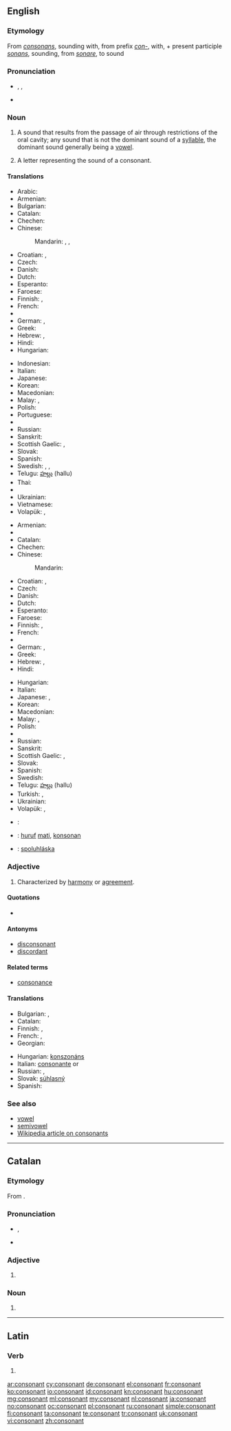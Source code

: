 ==English==
{{was wotd|2012|April|30}}

===Etymology===
From {{etyl|la}} ''[[consonans]]'', sounding with, from prefix ''[[con-]]'', with, + present participle ''[[sonans]]'', sounding, from ''[[sonare]]'', to sound

===Pronunciation===
* {{a|RP}} {{enPR|kŏn'sənənt}}, {{IPA|/ˈkɒn.sən.ənt/}}, {{X-SAMPA|/"kQns@n@nt/}}
* {{a|US}} {{audio-pron|en-us-consonant.ogg|enpr=kän'sənənt|ipa=/ˈkɑn.sən.ənt/|xsampa=/"kAns@n@nt/|lang=en|country=us|dial=Midland American English}}

===Noun===
{{en-noun}}

# {{context|phonetics}} A sound that results from the passage of air through restrictions of the oral cavity; any sound that is not the dominant sound of a [[syllable]], the dominant sound generally being a [[vowel]].
# A letter representing the sound of a consonant.

====Translations====
{{trans-top|sound}}
* Arabic: {{t-|ar|صامت|m|tr=ṣāmit}}
* Armenian: {{t-|hy|բաղաձայն|tr=baġajayn}}
* Bulgarian: {{t+|bg|съгласна|f}}
* Catalan: {{t-|ca|consonant|f}}
* Chechen: {{tø|ce|мукъамаза}}
* Chinese:
*: Mandarin: {{t-|cmn|子音|tr=zǐyīn|sc=Hani}}, {{t|cmn|輔音|sc=Hani}},  {{t|cmn|辅音|tr=fǔyīn|sc=Hani}}
* Croatian: {{t-|hr|suglas|m}}, {{t+|hr|suglasnik|m}}
* Czech: {{t-|cs|souhláska|f}}
* Danish: {{t-|da|konsonant|c}}
* Dutch: {{t+|nl|medeklinker|m}}
* Esperanto: {{t-|eo|konsonanto|xs=Esperanto}}
* Faroese: {{t-|fo|hjáljóð|n}}
* Finnish: {{t+|fi|konsonantti}}, {{t+|fi|kerake}}
* French: {{t+|fr|consonne|f}}
* {{trreq|Georgian}}
* German: {{t+|de|Konsonant|m}}, {{t+|de|Mitlaut|m}}
* Greek: {{t+|el|σύμφωνο|n|tr=sýmfono|sc=Grek}}
* Hebrew: {{t-|he|עיצור|m|tr=itsúr)}}, {{t-|he|עִצּוּר|m|tr=itsúr)}}
* Hindi: {{t-|hi|व्यंजन|m|xs=Hindi}}
* Hungarian: {{t+|hu|mássalhangzó}}
{{trans-mid}}
* Indonesian: {{t+|id|konsonan}}
* Italian: {{t+|it|consonante|f}}
* Japanese: {{t+|ja|子音|tr=しいん, shi-in}}
* Korean: {{t+|ko|자음|tr=子音|sc=Kore}}
* Macedonian: {{t-|mk|согласка|f|tr=sóglaska}}
* Malay: {{t-|ms|bunyi mati}}, {{t-|ms|konsonan}}
* Polish: {{t+|pl|spółgłoska|f}}
* Portuguese: {{t+|pt|consoante|f}}
* {{trreq|Romanian}}
* Russian: {{t+|ru|согласный|m|tr=soglásnyj}}
* Sanskrit: {{t-|sa|व्यञ्जन|m|tr=vyáñjana|xs=Sanskrit}}
* Scottish Gaelic: {{t-|gd|connrag|f|xs=Scottish Gaelic}}, {{t-|gd|consan|m|xs=Scottish Gaelic}}
* Slovak: {{t-|sk|spoluhláska|f}}
* Spanish: {{t+|es|consonante}}
* Swedish: {{t+|sv|konsonant|c}}, {{t-|sv|konsonantljud|n}}, {{t+|sv|medljud|n}} {{qualifier|archaic}}
* Telugu: [[హల్లు]] (hallu)
* Thai: {{t+|th|พยัญชนะ|tr=phayanchaná}}
* {{trreq|Turkish}}
* Ukrainian: {{t-|uk|приголосний|m|tr=prygolosnyi|xs=Ukrainian}}
* Vietnamese: {{t+|vi|phụ âm|xs=Vietnamese}}
* Volapük: {{t+|vo|konsonat}}, {{t-|vo|konsonataton}}
{{trans-bottom}}

{{trans-top|letter}}
* Armenian: {{t-|hy|բաղաձայն|tr=baġajayn}}
* {{trreq|Bulgarian}}
* Catalan: {{t-|ca|consonant|f}}
* Chechen: {{tø|ce|мукъамаза}}
* Chinese:
*: Mandarin: {{t-|cmn|子音|tr=zǐyīn|sc=Hani}}
* Croatian: {{t-|hr|suglas|m}}, {{t+|hr|suglasnik|m}}
* Czech: {{t-|cs|souhláska|f}}
* Danish: {{t-|da|konsonant|c}}
* Dutch: {{t+|nl|medeklinker|m}}
* Esperanto: {{t-|eo|konsonanto|xs=Esperanto}}
* Faroese: {{t-|fo|hjáljóð|n}}
* Finnish: {{t+|fi|konsonantti}}, {{t+|fi|kerake}}
* French: {{t+|fr|consonne|f}}
* {{trreq|Georgian}}
* German: {{t+|de|Konsonant|m}}, {{t+|de|Mitlaut|m}}
* Greek: {{t+|el|σύμφωνο|n|tr=sýmfono|sc=Grek}}
* Hebrew: {{t-|he|עיצור|m|tr=itsúr)}}, {{t-|he|עִצּוּר|m|tr=itsúr)}}
* Hindi: {{t-|hi|व्यंजन वर्ण|xs=Hindi}}
{{trans-mid}}
* Hungarian: {{t+|hu|mássalhangzó}}
* Italian: {{t+|it|consonante|f}}
* Japanese: {{t+|ja|子音|tr=しいん, shi-in}}, {{t-|ja|子音字|tr=しいんじ, shi-in-ji}}
* Korean: {{t+|ko|자음|tr=ja-eum,子音|sc=Kore}}
* Macedonian: {{t-|mk|согласка|f|tr=sóglaska}}
* Malay: {{t-|ms|huruf mati}}, {{t-|ms|konsonan}}
* Polish: {{t+|pl|spółgłoska|f}}
* {{trreq|Romanian}}
* Russian: {{t-|ru|согласная|f|tr=soglásnaja}}
* Sanskrit: {{t-|sa|व्यञ्जन|m|tr=vyáñjana|xs=Sanskrit}}
* Scottish Gaelic: {{t-|gd|connrag|f|xs=Scottish Gaelic}}, {{t-|gd|consan|m|xs=Scottish Gaelic}}
* Slovak: {{t-|sk|spoluhláska|f}}
* Spanish: {{t+|es|consonante}}
* Swedish: {{t+|sv|konsonant|c}}
* Telugu: [[హల్లు]] (hallu)
* Turkish: {{t+|tr|sessiz}}, {{t+|tr|ünsüz}}
* Ukrainian: {{t-|uk|приголосна|f|tr=prygolosna|xs=Ukrainian}}
* Volapük: {{t+|vo|konsonat}}, {{t-|vo|konsonatatonat}}
{{trans-bottom}}

{{checktrans-top}}
* {{ttbc|ka}}: {{t-|ka|თანხმოვანი|tr=t'anxmovani}}
* {{ttbc|id}}: [[huruf]] [[mati]], [[konsonan]]
{{trans-mid}}
* {{ttbc|sk}}: [[spoluhláska]] {{f}}
{{trans-bottom}}

===Adjective===
{{en-adj}}

# Characterized by [[harmony]] or [[agreement]].

====Quotations====
* {{seeCites}}

====Antonyms====
* [[disconsonant]]
* [[discordant]]

====Related terms====
* [[consonance]]

====Translations====
{{trans-top|Characterized by harmony or agreement}}
* Bulgarian: {{t+|bg|съзвучен}},  {{t+|bg|хармоничен}}
* Catalan: {{t-|ca|consonant|m|f}}
* Finnish: {{t-|fi|sopusointuinen}}, {{t-|fi|sointuva}}
* French: {{t+|fr|consonant|m}}, {{t+|fr|consonante|f}}
* Georgian: {{t-|ka|შეთანხმებული|tr=šet'anxmebuli|sc=Geor}}
{{trans-mid}}
* Hungarian: [[konszonáns]]
* Italian: [[consonante]] {{m}} or {{f}}
* Russian: {{t+|ru|согласный}}, {{t-|ru|совместимый}}
* Slovak: [[súhlasný]]
* Spanish: {{t+|es|consonante|m|f}}
{{trans-bottom}}

===See also===
* [[vowel]]
* [[semivowel]]
* [[w:consonant|Wikipedia article on consonants]]

----

==Catalan==

===Etymology===
From {{etyl|la|ca}} {{term|consonans|lang=ca}}.

===Pronunciation===
* {{IPA|/kunsuˈnan/|/kunsuˈnant/|lang=ca}}, {{X-SAMPA|/kunsu"nan/|/kunsu"nant/}}
* {{rhymes|ant|lang=ca}}

===Adjective===
{{ca-adj|f=conssonant|fpl=consonants}}

# {{l|en|consonant}}

===Noun===
{{ca-noun|f}}

# {{l|en|consonant}}

----

==Latin==

===Verb===
{{la-verb-form|cōnsonant}}

# {{conjugation of|consono|cōnsonō|3|p|pres|act|ind|lang=la}}

[[ar:consonant]]
[[cy:consonant]]
[[de:consonant]]
[[el:consonant]]
[[fr:consonant]]
[[ko:consonant]]
[[io:consonant]]
[[id:consonant]]
[[kn:consonant]]
[[hu:consonant]]
[[mg:consonant]]
[[ml:consonant]]
[[my:consonant]]
[[nl:consonant]]
[[ja:consonant]]
[[no:consonant]]
[[oc:consonant]]
[[pl:consonant]]
[[ru:consonant]]
[[simple:consonant]]
[[fi:consonant]]
[[ta:consonant]]
[[te:consonant]]
[[tr:consonant]]
[[uk:consonant]]
[[vi:consonant]]
[[zh:consonant]]